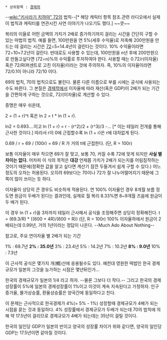  * 상위항목 : [[경제학]]

--[[wiki:"키사라기 치하야" 72]]의 법칙--[* 해당 캐릭터 항목 참조.관련 라디오에서 실제 이 법칙과 캐릭터를 연관시킨 사연 이야기가 나오기도 했다.]
~~큿~~

복리의 이율로 어떤 금액의 가치가 2배로 증가하기까지 걸리는 시간을 간단히 구할 수 있는 마법의 법칙. 예를 들면, 100만원을 연 5%(세후 수익율)로 저축해 200만원을 만드는 데 걸리는 시간은 [[72]]÷5=14.4년이 걸린다는 것이다. 10% 수익율이라면 72÷10=7.2년이 걸린다. 반대로도 사용할 수 있는데, 100만원을 n년 후에 200만원으로 만들고싶다면 (72÷n)%의 수익률로 투자하여야 한다. 사용할 때는 0.72/r(이자율) 혹은 72/R(퍼센트로 고친 이자율)이라는 것에 주의하자. 즉, 10%의 이자율이라면 72/0.1이 아니라 72/10 이다.

69의 법칙, 70의 법칙으로도 불린다. 물론 다른 이름으로 부를 시에는 공식에 사용되는 수도 바뀐다. 그 본질은 [[경제학]]에서 이자율에 따라 재산(혹은 GDP)이 2배가 되는 기간을 간편하게 구하는 것으로, 72/(이자율)로 계산할 수 있다.

증명은 매우 쉬운데, 

2 = (1 + r)^t  혹은  ln 2 = t * ln (1 + r).

ln2 = 0.693....이고
ln (1 + r) = r - (r^2)/2 + (r^3)/3 -... [* 이는 테일러 전개를 통해 근사한 것이다.]
따라서 r이 0에 근접할수록 ln (1 + r)은 r에 대차없게 된다.

0.69 / r = 69 / (100r) = 69 / R 가 거의 t에 근접한다. (단, R = 100r)

보통 이자율이 매우 작으면 69가 잘 맞고, 보통 70, 커질 수록 72에 맞게 되지만 '''사실 별 차이는 없다.''' 어차피 이 식의 목적은 '''대강''' 언제쯤 가치가 2배가 되는지를 어림짐작하는 것이기 때문에(정확한 값을 알고 싶다면 계산기 잠깐 두들겨서 쉽게 구할 수 있다.) 어느정도의 오차는 허용된다. 오히려 69보다는 70이나 72가 잘 나누어떨어지기 때문에 그 쪽이 많이 쓰이는 듯 하다.

이자율이 상당히 큰 경우도 비슷하게 적용된다. 연 100% 이자율인 경우 8개월 보름 정도면 원금이 두배가 된다는 결과인데, 실제로 월 복리 8.33%면 8~9개월 즈음에 원금이 두 배가 된다.

이 경우 ln (1 + r)을 3차까지 테일러 근사해서 공식을 조정해주면 상당히 정확해진다.
t = (69.3/R) * {(600 + 4R)/(600 + R)} (단, R = 100r)
100% 이자율하에서 원금이 2배되는데 0.99년, 거의 1년이라는 정답이 나온다. --Much Ado About Nothing-- 


참고로, 주요 연이자율 별 2배가 되는 기간

1%  :  69.7년
'''2%  :  35.0년'''
3%  :  23.4년
5%  :  14.2년
7%  :  10.2년
'''8%  :  9.0년'''
10% :  7.3년



이 근사적 공식은 몇가지 개(槪)산에 응용될수도 있다.
예컨대 영원한 떡밥인 한국 경제규모가 일본의 그것을 능가하는 시점은 몇년뒤인가...

한국의 경제규모가 일본의 1/4 라고 하자. --물론 그보다 더 작다.-- 그리고 한국의 경제성장률이 5%에 일본의 경제성장률이 1%이고 이것이 계속 지속된다고 가정하자. 인구증가율, 물가상승률, 환율상승률은 양국간에 동일하다고 친다.

이 문제는 근사적으로 한국경제가 4%(= 5% - 1%) 성장할때 경제규모가 4배가 되는 시점을 묻는 것과 동일하다.
4% 성장률에서 경제규모가 두배가 되는데 70의 법칙에 의해 약 17.5년이 걸리므로 경제규모가 4배가 되는데는 35년이 걸릴 것이다.

한국의 일인당 GDP가 일본의 반이고 양국의 성장률 차이가 위와 같다면, 양국의 일인당 GDP는 17.5년이면 같아질 것이다.
